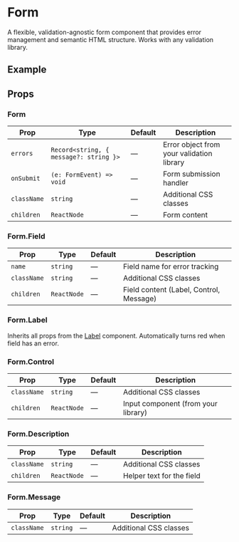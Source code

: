 
# Form

A flexible, validation-agnostic form component that provides error management and semantic HTML structure. Works with any validation library.

<InstallTabs components="Form" />

## Example

<CompleteFormExample />

## Props

### Form

| Prop        | Type                                   | Default | Description                               |
| ----------- | -------------------------------------- | ------- | ----------------------------------------- |
| `errors`    | `Record<string, { message?: string }>` | —       | Error object from your validation library |
| `onSubmit`  | `(e: FormEvent) => void`               | —       | Form submission handler                   |
| `className` | `string`                               | —       | Additional CSS classes                    |
| `children`  | `ReactNode`                            | —       | Form content                              |

### Form.Field

| Prop        | Type        | Default | Description                             |
| ----------- | ----------- | ------- | --------------------------------------- |
| `name`      | `string`    | —       | Field name for error tracking           |
| `className` | `string`    | —       | Additional CSS classes                  |
| `children`  | `ReactNode` | —       | Field content (Label, Control, Message) |

### Form.Label

Inherits all props from the [Label](/docs/components/label) component. Automatically turns red when field has an error.

### Form.Control

| Prop        | Type        | Default | Description                         |
| ----------- | ----------- | ------- | ----------------------------------- |
| `className` | `string`    | —       | Additional CSS classes              |
| `children`  | `ReactNode` | —       | Input component (from your library) |

### Form.Description

| Prop        | Type        | Default | Description               |
| ----------- | ----------- | ------- | ------------------------- |
| `className` | `string`    | —       | Additional CSS classes    |
| `children`  | `ReactNode` | —       | Helper text for the field |

### Form.Message

| Prop        | Type     | Default | Description            |
| ----------- | -------- | ------- | ---------------------- |
| `className` | `string` | —       | Additional CSS classes |
